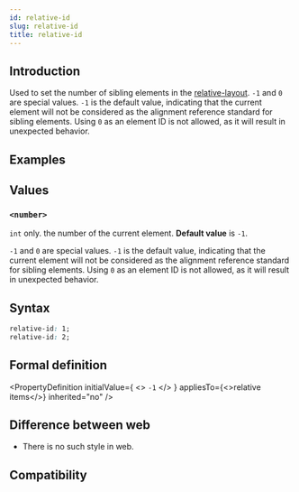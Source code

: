 ```yaml
---
id: relative-id
slug: relative-id
title: relative-id
---
```


## Introduction

Used to set the number of sibling elements in the [relative-layout](guide/ui/layout/relative-layout.mdx). `-1` and `0` are special values. `-1` is the default value, indicating that the current element will not be considered as the alignment reference standard for sibling elements. Using `0` as an element ID is not allowed, as it will result in unexpected behavior.

## Examples


<Go
  example="css-api"
  defaultFile="src/relative-id/App.tsx"
  img="https://lf-lynx.tiktok-cdns.com/obj/lynx-artifacts-oss-sg/lynx-website/assets/doc/css/relative-id.png"
  defaultEntryFile="dist/relative-id.lynx.bundle"
  entry="src/relative-id"
/>

## Values

### `<number>`

`int` only. the number of the current element. **Default value** is `-1`.

`-1` and `0` are special values. `-1` is the default value, indicating that the current element will not be considered as the alignment reference standard for sibling elements. Using `0` as an element ID is not allowed, as it will result in unexpected behavior.

## Syntax

```css
relative-id: 1;
relative-id: 2;
```

## Formal definition


<PropertyDefinition
  initialValue={
    <>
      <code>-1</code>
    </>
  }
  appliesTo={<>relative items</>}
  inherited="no"
/>

## Difference between web

- There is no such style in web.

## Compatibility


<LegacyCompatTable metadata="css/properties/relative-id" />
